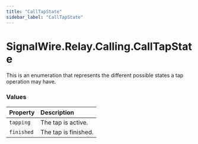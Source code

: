 ```yaml
---
title: "CallTapState"
sidebar_label: "CallTapState"
---
```


# SignalWire.Relay.Calling.CallTapState

This is an enumeration that represents the different possible states a tap operation may have.

### Values

| Property | Description |
| :-------- | :----------- |
| `tapping` | The tap is active. |
| `finished` | The tap is finished. |